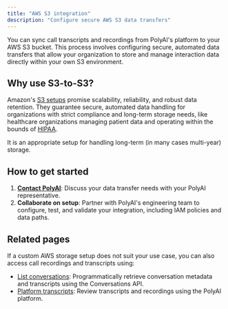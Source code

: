```yaml
---
title: "AWS S3 integration"
description: "Configure secure AWS S3 data transfers"
---
```


You can sync call transcripts and recordings from PolyAI's platform to your AWS S3 bucket. This process involves configuring secure,
automated data transfers that allow your organization to store and manage interaction data directly within your own S3 environment.

## Why use S3-to-S3?

Amazon's [S3 setups](https://docs.aws.amazon.com/AmazonS3/latest/userguide/DataDurability.html) promise scalability, reliability, and
robust data retention. They guarantee secure, automated data handling for organizations with strict compliance and long-term storage
needs, like healthcare organizations managing patient data and operating within the bounds of [HIPAA](https://docs.aws.amazon.com/whitepapers/latest/architecting-hipaa-security-and-compliance-on-aws/architecting-hipaa-security-and-compliance-on-aws.html).

It is an appropriate setup for handling long-term (in many cases multi-year) storage.

## How to get started

1. [**Contact PolyAI**](https://poly.ai/contact/): Discuss your data transfer needs with your PolyAI representative.
2. **Collaborate on setup**: Partner with PolyAI's engineering team to configure, test, and validate your integration, including IAM policies and data paths.

## Related pages

If a custom AWS storage setup does not suit your use case, you can also access call recordings and transcripts using:

- [List conversations](./conversations-api/list-conversations): Programmatically retrieve conversation metadata and transcripts using the Conversations API.
- [Platform transcripts](./platform-transcripts): Review transcripts and recordings using the PolyAI platform.

